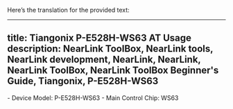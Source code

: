 Here’s the translation for the provided text:

---
title: Tiangonix P-E528H-WS63 AT Usage  
description: NearLink ToolBox, NearLink tools, NearLink development, NearLink, NearLink, NearLink ToolBox, NearLink ToolBox Beginner's Guide, Tiangonix, P-E528H-WS63  
---  

<Card title="Device Information" icon="information">  
  - Device Model: P-E528H-WS63  
  - Main Control Chip: WS63  
</Card>  